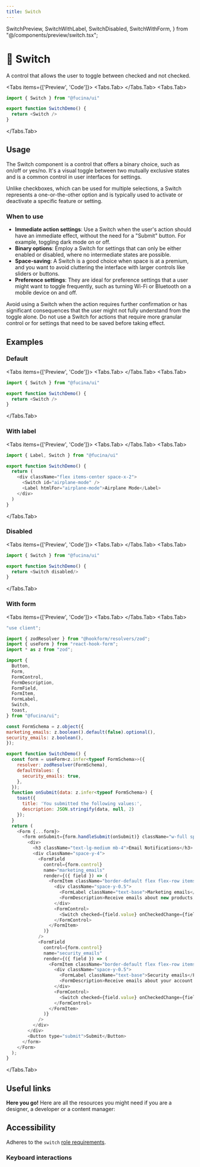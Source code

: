 ```yaml
---
title: Switch
---
```



  SwitchPreview,
  SwitchWithLabel,
  SwitchDisabled,
  SwitchWithForm,
} from "@/components/preview/switch.tsx";

# 💠 Switch

A control that allows the user to toggle between checked and not checked.

<Tabs items={['Preview', 'Code']}>
<Tabs.Tab>
  <SwitchPreview />
</Tabs.Tab>
<Tabs.Tab>
```js copy filename="switch.tsx"
import { Switch } from "@fucina/ui"

export function SwitchDemo() {
  return <Switch />
}
```
</Tabs.Tab>
</Tabs>

## Usage

The Switch component is a control that offers a binary choice, such as on/off or yes/no. It's a visual toggle between two mutually exclusive states and is a common control in user interfaces for settings.

Unlike checkboxes, which can be used for multiple selections, a Switch represents a one-or-the-other option and is typically used to activate or deactivate a specific feature or setting.

### When to use

- **Immediate action settings**: Use a Switch when the user's action should have an immediate effect, without the need for a "Submit" button. For example, toggling dark mode on or off.
- **Binary options**: Employ a Switch for settings that can only be either enabled or disabled, where no intermediate states are possible.
- **Space-saving**: A Switch is a good choice when space is at a premium, and you want to avoid cluttering the interface with larger controls like sliders or buttons.
- **Preference settings**: They are ideal for preference settings that a user might want to toggle frequently, such as turning Wi-Fi or Bluetooth on a mobile device on and off.

Avoid using a Switch when the action requires further confirmation or has significant consequences that the user might not fully understand from the toggle alone. Do not use a Switch for actions that require more granular control or for settings that need to be saved before taking effect.

## Examples

### Default

<Tabs items={['Preview', 'Code']}>
<Tabs.Tab>
  <SwitchPreview />
</Tabs.Tab>
<Tabs.Tab>
```js copy filename="switch.tsx"
import { Switch } from "@fucina/ui"

export function SwitchDemo() {
  return <Switch />
}
```
</Tabs.Tab>
</Tabs>

### With label

<Tabs items={['Preview', 'Code']}>
<Tabs.Tab>
  <SwitchWithLabel />
</Tabs.Tab>
<Tabs.Tab>
```js copy /Label/ filename="switch.tsx"
import { Label, Switch } from "@fucina/ui"

export function SwitchDemo() {
  return (
    <div className="flex items-center space-x-2">
      <Switch id="airplane-mode" />
      <Label htmlFor="airplane-mode">Airplane Mode</Label>
    </div>
  )
}
```
</Tabs.Tab>
</Tabs>

### Disabled

<Tabs items={['Preview', 'Code']}>
<Tabs.Tab>
  <SwitchDisabled />
</Tabs.Tab>
<Tabs.Tab>
```js copy filename="switch.tsx"
import { Switch } from "@fucina/ui"

export function SwitchDemo() {
  return <Switch disabled/>
}
```
</Tabs.Tab>
</Tabs>

### With form

<Tabs items={['Preview', 'Code']}>
<Tabs.Tab>
  <SwitchWithForm />
</Tabs.Tab>
<Tabs.Tab>
```js copy filename="switch.tsx"
"use client";

import { zodResolver } from "@hookform/resolvers/zod";
import { useForm } from "react-hook-form";
import * as z from "zod";

import {
  Button,
  Form,
  FormControl,
  FormDescription,
  FormField,
  FormItem,
  FormLabel,
  Switch,
  toast,
} from "@fucina/ui";

const FormSchema = z.object({
marketing_emails: z.boolean().default(false).optional(),
security_emails: z.boolean(),
});

export function SwitchDemo() {
  const form = useForm<z.infer<typeof FormSchema>>({
    resolver: zodResolver(FormSchema),
    defaultValues: {
      security_emails: true,
    },
  });
  function onSubmit(data: z.infer<typeof FormSchema>) {
    toast({
      title: 'You submitted the following values:',
      description: JSON.stringify(data, null, 2)
    });
  }
  return (
    <Form {...form}>
      <form onSubmit={form.handleSubmit(onSubmit)} className="w-full space-y-6">
        <div>
          <h3 className="text-lg-medium mb-4">Email Notifications</h3>
          <div className="space-y-4">
            <FormField
              control={form.control}
              name="marketing_emails"
              render={({ field }) => (
                <FormItem className="border-default flex flex-row items-center justify-between gap-4 rounded-lg border p-4">
                  <div className="space-y-0.5">
                    <FormLabel className="text-base">Marketing emails</FormLabel>
                    <FormDescription>Receive emails about new products, features, and more.</FormDescription>
                  </div>
                  <FormControl>
                    <Switch checked={field.value} onCheckedChange={field.onChange} />
                  </FormControl>
                </FormItem>
              )}
            />
            <FormField
              control={form.control}
              name="security_emails"
              render={({ field }) => (
                <FormItem className="border-default flex flex-row items-center justify-between rounded-lg border p-4">
                  <div className="space-y-0.5">
                    <FormLabel className="text-base">Security emails</FormLabel>
                    <FormDescription>Receive emails about your account security.</FormDescription>
                  </div>
                  <FormControl>
                    <Switch checked={field.value} onCheckedChange={field.onChange} disabled aria-readonly />
                  </FormControl>
                </FormItem>
              )}
            />
          </div>
        </div>
        <Button type="submit">Submit</Button>
      </form>
    </Form>
  );
}
```
</Tabs.Tab>
</Tabs>

## Useful links

**Here you go!** Here are all the resources you might need if you are a designer, a developer or a content manager:

<Cards className="mt-8">
  <Card
    title="🤖 Storybook"
    href="https://fucina-storybook.vercel.app/?path=/docs/components-switch--documentation"
  />
  <Card
    title="🪄 Figma"
    href="https://www.figma.com/design/Jfto7FUoU7mSpnv9uESD60/%F0%9F%94%A5-Fucina---Design-System?node-id=639-30416&t=BERFxjM8vy494uCE-1"
  />
  <Card
    title="🐝 API Reference"
    href="https://www.radix-ui.com/primitives/docs/components/switch#api-reference"
  />
</Cards>

## Accessibility

Adheres to the `switch` [role requirements](https://www.w3.org/WAI/ARIA/apg/patterns/switch/).

### Keyboard interactions

<AccessibilityTable rows={switchAccessibilityData} />

